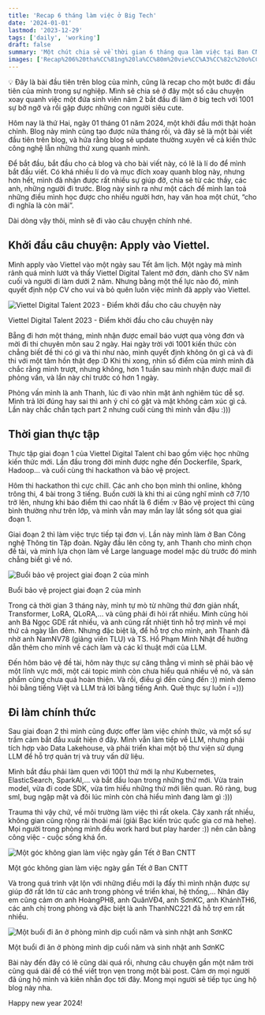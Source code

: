 ```yaml
---
title: 'Recap 6 tháng làm việc ở Big Tech'
date: '2024-01-01'
lastmod: '2023-12-29'
tags: ['daily', 'working']
draft: false
summary: 'Một chút chia sẻ về thời gian 6 tháng qua làm việc tại Ban CNTT Tập đoàn Viettel'
images: ['Recap%206%20tha%CC%81ng%20la%CC%80m%20vie%CC%A3%CC%82c%20o%CC%9B%CC%89%20Big%20Tech%20756b0c419b3249f5835aeeea2b3f0bc6/Untitled%201.png']
---
```


<aside>
💡 Đây là bài đầu tiên trên blog của mình, cũng là recap cho một bước đi đầu tiên của mình trong sự nghiệp. Mình sẽ chia sẻ ở đây một số câu chuyện xoay quanh việc một đứa sinh viên năm 2 bắt đầu đi làm ở big tech với 1001 sự bỡ ngỡ và rồi gặp được những con người siêu cute.

</aside>

Hôm nay là thứ Hai, ngày 01 tháng 01 năm 2024, một khởi đầu mới thật hoàn chỉnh. Blog này mình cũng tạo được nửa tháng rồi, và đây sẽ là một bài viết đầu tiên trên blog, và hứa rằng blog sẽ update thường xuyên về cả kiến thức công nghệ lẫn những thứ xung quanh mình.

Để bắt đầu, bắt đầu cho cả blog và cho bài viết này, có lẽ là lí do để mình bắt đầu viết. Có khá nhiều lí do và mục đích xoay quanh blog này, nhưng hơn hết, mình đã nhận được rất nhiều sự giúp đỡ, chia sẻ từ các thầy, các anh, những người đi trước. Blog này sinh ra như một cách để mình lan toả những điều mình học được cho nhiều người hơn, hay văn hoa một chút, “cho đi nghĩa là còn mãi”.

Dài dòng vậy thôi, mình sẽ đi vào câu chuyện chính nhé.

## Khởi đầu câu chuyện: Apply vào Viettel.

Mình apply vào Viettel vào một ngày sau Tết âm lịch. Một ngày mà mình rảnh quá mình lướt và thấy Viettel Digital Talent mở đơn, dành cho SV năm cuối và người đi làm dưới 2 năm. Nhưng bằng một thế lực nào đó, mình quyết định nộp CV cho vui và bỏ quên luôn việc mình đã apply vào Viettel.

![Viettel Digital Talent 2023 - Điểm khởi đầu cho câu chuyện này](Recap%206%20tha%CC%81ng%20la%CC%80m%20vie%CC%A3%CC%82c%20o%CC%9B%CC%89%20Big%20Tech%20756b0c419b3249f5835aeeea2b3f0bc6/Untitled.png)

Viettel Digital Talent 2023 - Điểm khởi đầu cho câu chuyện này

Bẵng đi hơn một tháng, mình nhận được email báo vượt qua vòng đơn và mời đi thi chuyên môn sau 2 ngày. Hai ngày trời với 1001 kiến thức còn chẳng biết đề thi có gì và thi như nào, mình quyết định không ôn gì cả và đi thi với một tâm hồn thật đẹp :D Khi thi xong, nhìn số điểm của mình mình đã chắc rằng mình trượt, nhưng không, hơn 1 tuần sau mình nhận được mail đi phỏng vấn, và lần này chỉ trước có hơn 1 ngày.

Phỏng vấn mình là anh Thanh, lúc đi vào nhìn mặt ảnh nghiêm túc dễ sợ. Mình trả lời đúng hay sai thì anh ý chỉ có gật và mặt không cảm xúc gì cả. Lần này chắc chắn tạch part 2 nhưng cuối cùng thì mình vẫn đậu :)))

## Thời gian thực tập

Thực tập giai đoạn 1 của Viettel Digital Talent chỉ bao gồm việc học những kiến thức mới. Lần đầu trong đời mình được nghe đến Dockerfile, Spark, Hadoop… và cuối cùng thi hackathon và bảo vệ project.

Hôm thi hackathon thì cực chill. Các anh cho bọn mình thi online, không trông thi, 4 bài trong 3 tiếng. Buồn cười là khi thi ai cũng nghĩ mình cỡ 7/10 trở lên, nhưng khi báo điểm thì cao nhất là 6 điểm :v Bảo vệ project thì cũng bình thường như trên lớp, và mình vẫn may mắn lay lắt sống sót qua giai đoạn 1.

Giai đoạn 2 thì làm việc trực tiếp tại đơn vị. Lần này mình làm ở Ban Công nghệ Thông tin Tập đoàn. Ngày đầu lên công ty, anh Thanh cho mình chọn đề tài, và mình lựa chọn làm về Large language model mặc dù trước đó mình chẳng biết gì về nó.

![Buổi bảo vệ project giai đoạn 2 của mình](Recap%206%20tha%CC%81ng%20la%CC%80m%20vie%CC%A3%CC%82c%20o%CC%9B%CC%89%20Big%20Tech%20756b0c419b3249f5835aeeea2b3f0bc6/Untitled%201.png)

Buổi bảo vệ project giai đoạn 2 của mình

Trong cả thời gian 3 tháng này, mình tự mò từ những thứ đơn giản nhất, Transformer, LoRA, QLoRA,… và cũng phải đi hỏi rất nhiều. Mình cũng hỏi anh Bá Ngọc GDE rất nhiều, và anh cũng rất nhiệt tình hỗ trợ mình về mọi thứ cả ngày lẫn đêm. Nhưng đặc biệt là, để hỗ trợ cho mình, anh Thanh đã nhờ anh NamNV78 (giảng viên TLU) và TS. Hồ Phạm Minh Nhật để hướng dẫn thêm cho mình về cách làm và các kĩ thuật mới của LLM.

Đến hôm bảo vệ đề tài, hôm này thực sự căng thẳng vì mình sẽ phải bảo vệ một lĩnh vực mới, một cái topic mình còn chưa hiểu quá nhiều về nó, và sản phẩm cũng chưa quá hoàn thiện. Và rồi, điều gì đến cũng đến :)) mình demo hỏi bằng tiếng Việt và LLM trả lời bằng tiếng Anh. Quê thực sự luôn í =)))

## Đi làm chính thức

Sau giai đoạn 2 thì mình cũng được offer làm việc chính thức, và một số sự trầm cảm bắt đầu xuất hiện ở đây. Mình vẫn làm tiếp về LLM, nhưng phải tích hợp vào Data Lakehouse, và phải triển khai một bộ thư viện sử dụng LLM để hỗ trợ quản trị và truy vấn dữ liệu.

Mình bắt đầu phải làm quen với 1001 thứ mới lạ như Kubernetes, ElasticSearch, SparkAI,… và bắt đầu loạn trong những thứ mới. Vừa train model, vừa đi code SDK, vừa tìm hiểu những thứ mới liên quan. Rõ ràng, bug sml, bug ngập mặt và đôi lúc mình còn chả hiểu mình đang làm gì :)))

Trauma thì vậy chứ, về môi trường làm việc thì rất okela. Cây xanh rất nhiều, không gian cũng rộng rãi thoải mái (giải Bạc kiến trúc quốc gia cơ mà hehe). Mọi người trong phòng mình đều work hard but play harder :)) nên cân bằng công việc - cuộc sống khá ổn.

![Một góc không gian làm việc ngày gần Tết ở Ban CNTT](Recap%206%20tha%CC%81ng%20la%CC%80m%20vie%CC%A3%CC%82c%20o%CC%9B%CC%89%20Big%20Tech%20756b0c419b3249f5835aeeea2b3f0bc6/Untitled%202.png)

Một góc không gian làm việc ngày gần Tết ở Ban CNTT

Và trong quá trình vật lộn với những điều mới lạ đấy thì mình nhận được sự giúp đỡ rất lớn từ các anh trong phòng về triển khai, hệ thống,… Nhân đây em cũng cảm ơn anh HoàngPH8, anh QuânVĐ4, anh SơnKC, anh KhánhTH6, các anh chị trong phòng và đặc biệt là anh ThanhNC221 đã hỗ trợ em rất nhiều.

![Một buổi đi ăn ở phòng mình dịp cuối năm và sinh nhật anh SơnKC](Recap%206%20tha%CC%81ng%20la%CC%80m%20vie%CC%A3%CC%82c%20o%CC%9B%CC%89%20Big%20Tech%20756b0c419b3249f5835aeeea2b3f0bc6/Untitled%203.png)

Một buổi đi ăn ở phòng mình dịp cuối năm và sinh nhật anh SơnKC

Bài này đến đây có lẽ cũng dài quá rồi, nhưng câu chuyện gần một năm trời cũng quá dài để có thể viết trọn vẹn trong một bài post. Cảm ơn mọi người đã ủng hộ mình và kiên nhẫn đọc tới đây. Mong mọi người sẽ tiếp tục ủng hộ blog này nha.

Happy new year 2024!
